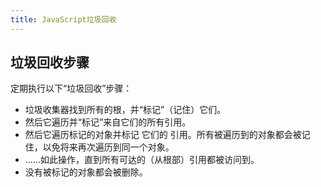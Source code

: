 ```yaml
---
title: JavaScript垃圾回收
---
```



<AuthorInfo />

## 垃圾回收步骤

定期执行以下“垃圾回收”步骤：

- 垃圾收集器找到所有的根，并“标记”（记住）它们。
- 然后它遍历并“标记”来自它们的所有引用。
- 然后它遍历标记的对象并标记 它们的 引用。所有被遍历到的对象都会被记住，以免将来再次遍历到同一个对象。
- ……如此操作，直到所有可达的（从根部）引用都被访问到。
- 没有被标记的对象都会被删除。


